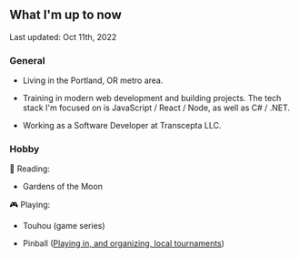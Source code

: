 ## What I'm up to now

<span class="text-sm italic">Last updated: Oct 11th, 2022</span>

### General

- Living in the Portland, OR metro area.

- Training in modern web development and building projects. The tech stack I'm focused on is JavaScript / React / Node, as well as C# / .NET.

- Working as a Software Developer at Transcepta LLC.

### Hobby

📖 Reading:

- Gardens of the Moon

🎮 Playing:

- Touhou (game series)

- Pinball ([Playing in, and organizing, local tournaments](https://www.ifpapinball.com/player.php?p=14881))
